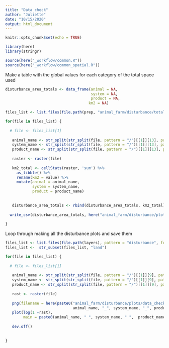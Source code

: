 ```yaml
---
title: "Data check"
author: "Juliette"
date: "10/15/2020"
output: html_document
---
```


```r
knitr::opts_chunk$set(echo = TRUE)

library(here)
library(stringr)

source(here("_workflow/common.R"))
source(here("_workflow/common_spatial.R"))

```


Make a table with the global values for each category of the total space used

```r

disturbance_area_totals <- data_frame(animal = NA,
                                      system = NA,
                                      product = NA,
                                     km2 = NA)

files_list <- list.files(file.path(prep, "animal_farm/disturbance/total_area_rasters/"), pattern = ".tif", full.names = TRUE)

for(file in files_list) {
  
  # file <- files_list[1]
  
   animal_name <- str_split(str_split(file, pattern = "/")[[1]][13], pattern = "_")[[1]][1]
   system_name <- str_split(str_split(file, pattern = "/")[[1]][13], pattern = "_")[[1]][2]
   product_name <- str_split(str_split(file, pattern = "/")[[1]][13], pattern = "_")[[1]][3]
   
   raster <- raster(file) 
   
   km2_total <- cellStats(raster, 'sum') %>% 
     as_tibble() %>% 
     rename(km2 = value) %>% 
     mutate(animal = animal_name,
            system = system_name,
            product = product_name)
   
   
   disturbance_area_totals <- rbind(disturbance_area_totals, km2_total) %>% na.omit()
  
  write_csv(disturbance_area_totals, here("animal_farm/disturbance/plots/data_check/total_area_global_check.csv"))
  
}

```


Loop through making all the disturbance plots and save them


```r

files_list <- list.files(file.path(layers), pattern = "disturbance", full.names = TRUE)
files_list <-  str_subset(files_list, "land")

for(file in files_list) {
  
  # file <- files_list[1]
  
   animal_name <- str_split(str_split(file, pattern = "/")[[1]][9], pattern = "_")[[1]][2]
   system_name <- str_split(str_split(file, pattern = "/")[[1]][9], pattern = "_")[[1]][3]
   product_name <- str_split(str_split(file, pattern = "/")[[1]][9], pattern = "_")[[1]][4]
   
   rast <- raster(file)
   
   png(filename = here(paste0("animal_farm/disturbance/plots/data_check/", 
                              animal_name, "_", system_name, "_", product_name, "_disturbance.png")))
   plot(log(1 +rast),
        main = paste0(animal_name, " ", system_name, " ",  product_name, " logged disturbance"))
  
   dev.off()
 
  
}

```


